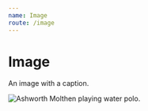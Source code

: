 ```yaml
---
name: Image
route: /image
---
```



# Image

An image with a caption.

<PropsTable of={Image} />

<Playground>
  <Image
    url="http://dailybruin.com/images/2018/10/web.sp_.mwp_.nbk_.ADX_-640x461.jpg"
    caption="Freshman attacker Ashworth Molthen has registered 21 goals on the season, finding the back of the net in 13 of the 16 games so far this year for UCLA men’s water polo. UCLA is one of two teams remaining in the MPSF conference that remains undefeated."
    credit="Amy Dixon/Photo editor"
    alt="Ashworth Molthen playing water polo."
  />
</Playground>
